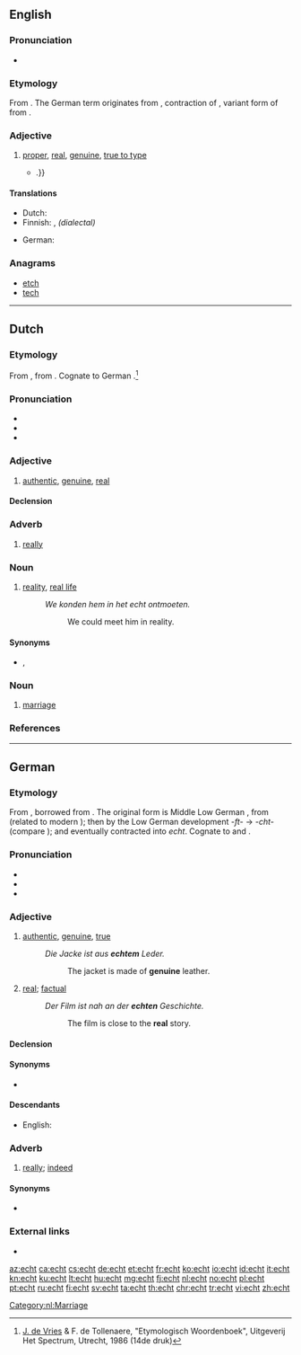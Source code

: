 ==English==
{{was wotd|2011|December|2}}

===Pronunciation===
* {{IPA|/ɛkt/|lang=en}}

===Etymology===
From {{etyl|de|en}} {{term|echt||real|lang=de}}. The German term originates from {{etyl|gml|en}} {{term|echt||lawful, genuine|lang=gml}}, contraction of {{term|ehacht|lang=gml}}, variant form of {{term|ehaft||lawful, pertaining to the law|lang=gml}} from {{term|e|ê(e)|law, marriage|lang=gml}}.

===Adjective===
{{en-adj}}

# [[proper]], [[real]], [[genuine]], [[true to type]]
#* {{quote-news|2009|January 18|Ross Douthat|When Buckley Met Reagan|New York Times|url=http://www.nytimes.com/2009/01/18/books/review/Douthat-t.html|passage=An '''echt''' Burkean with a snob’s disdain for the contemporary  Republican Party, Hart hinted at a road not taken{{...|, in which a Buckley-led conservative intelligentsia might have labored to infiltrate and convert the liberal-leaning Eastern Establishment, rather than making common cause with Sunbelt populists, Reagan Democrats and other faintly embarrassing constituencies}}.}}

====Translations====
{{trans-top|genuine}}
* Dutch: {{t+|nl|echt}}
* Finnish: {{t+|fi|aito}}, ''(dialectal)'' {{t+|fi|ehta}}
{{trans-mid}}
* German: {{t+|de|echt}}
{{trans-bottom}}

===Anagrams===
* [[etch#English|etch]]
* [[tech#English|tech]]

----

==Dutch==

===Etymology===
From {{inh|nl|dum|echt}}, from {{inh|nl|odt|*ēhaft}}.
Cognate to German {{term|echt|lang=de}}.<ref>[[w:Jan de Vries (linguist)|J. de Vries]] & F. de Tollenaere, "Etymologisch Woordenboek", Uitgeverij Het Spectrum, Utrecht, 1986 (14de druk)</ref>

===Pronunciation===
* {{rhymes|ɛxt|lang=nl}}
* {{IPA|/ɛxt/|lang=nl}}
* {{audio|Nl-echt.ogg|audio|lang=nl}}

===Adjective===
{{nl-adj}}

# [[authentic]], [[genuine]], [[real]]

====Declension====
{{nl-decl-adj}}

===Adverb===
{{nl-adv}}

# [[really]]

===Noun===
{{nl-noun|n|-|-}}

# [[reality]], [[real life]]
#: ''We konden hem in het echt ontmoeten.''
#:: We could meet him in reality.

====Synonyms====
* {{sense|reality}} {{l|nl|werkelijkheid}}, {{l|nl|realiteit}}

===Noun===
{{nl-noun|m|-|-}}

# [[marriage]]
#: {{usex|In de echt verbinden|t=to bind in matrimony|lang=nl}}

===References===
<references/>

[[Category:nl:Marriage]]

----

==German==

===Etymology===
From {{etyl|gmh|de}} {{term|echt|lang=gmh}}, borrowed from {{etyl|gml|de}} {{term|echt||lawful, genuine|lang=gml}}. The original form is Middle Low German {{term|ēhaft||lawful|lang=gml}}, from {{term|ē||law|lang=gml}} (related to modern {{term|Ehe|lang=de}}); then {{term|ēhacht|lang=gml}} by the Low German development ''-ft-'' → ''-cht-'' (compare {{term|Nichte|lang=de}}); and eventually contracted into ''echt''. Cognate to {{etyl|goh|-}} {{term|ēhaft||honourable|lang=goh}} and {{etyl|nl|-}} {{term|echt|lang=nl}}.

===Pronunciation===
* {{IPA|/ɛçt/|lang=de}}
* {{audio|De-at-echt.ogg|audio (Austria)|lang=de}}
* {{rhymes|ɛçt|lang=de}}

===Adjective===
{{de-adj|er|echtesten}}

# {{context|standard|lang=de}} [[authentic]], [[genuine]], [[true]]
#: ''Die Jacke ist aus '''echtem''' Leder.''
#:: The jacket is made of '''genuine''' leather.
# {{context|chiefly|colloquial|lang=de}} [[real]]; [[factual]]
#: ''Der Film ist nah an der '''echten''' Geschichte.''
#:: The film is close to the '''real''' story.

====Declension====
{{de-decl-adj|echt|echter|echtest}}

====Synonyms====
* {{sense|real}} {{l|de|wirklich}}

====Descendants====
* English: {{l|en|echt}}

===Adverb===
{{de-adv}}

# {{context|chiefly|colloquial|lang=de}} [[really]]; [[indeed]]

====Synonyms====
* {{l|de|wirklich}}

===External links===
* {{R:Duden}}

[[az:echt]]
[[ca:echt]]
[[cs:echt]]
[[de:echt]]
[[et:echt]]
[[fr:echt]]
[[ko:echt]]
[[io:echt]]
[[id:echt]]
[[it:echt]]
[[kn:echt]]
[[ku:echt]]
[[lt:echt]]
[[hu:echt]]
[[mg:echt]]
[[fj:echt]]
[[nl:echt]]
[[no:echt]]
[[pl:echt]]
[[pt:echt]]
[[ru:echt]]
[[fi:echt]]
[[sv:echt]]
[[ta:echt]]
[[th:echt]]
[[chr:echt]]
[[tr:echt]]
[[vi:echt]]
[[zh:echt]]